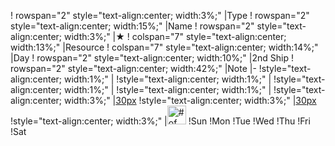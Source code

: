 ! rowspan="2" style="text-align:center; width:3%;" |Type
! rowspan="2" style="text-align:center; width:15%;" |Name
! rowspan="2" style="text-align:center; width:3%;" |★
! colspan="7" style="text-align:center; width:13%;" |Resource
! colspan="7" style="text-align:center; width:14%;" |Day
! rowspan="2" style="text-align:center; width:10%;" |2nd Ship
! rowspan="2" style="text-align:center; width:42%;" |Note
|-
!style="text-align:center; width:1%;" |{{Fuel}}
!style="text-align:center; width:1%;" |{{Ammo}}
!style="text-align:center; width:1%;" |{{Steel}}
!style="text-align:center; width:1%;" |{{Bauxite}}
!style="text-align:center; width:3%;" |[[file:Development material.png|30px]]
!style="text-align:center; width:3%;" |[[file:Improvement Materials.png|30px]]
!style="text-align:center; width:3%;" |[[File:RedGunMedium.png|30px|# of equipment needed for that upgrade. An asterisk following the number indicates a different equipment is required.]]
!Sun
!Mon
!Tue
!Wed
!Thu
!Fri
!Sat